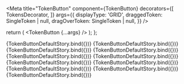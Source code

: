 


<Meta
  title="TokenButton"
  component={TokenButton}
   decorators={[
    TokensDecorator,
  ]}
  args={{
    displayType: 'GRID',
    draggedToken: SingleToken | null,
    dragOverToken: SingleToken | null,
  }}
/>


<ArgsTable of={TokenButton} />

  return (
    <Provider store={store}>
      <TokenButton {...args} />
    </Provider>
  );
};

<Canvas>
	<Story name='ColorSwatch' args={{
		token: {
      name: 'theme.bg.default',
      value: '{colors.red.500}',
      description: 'My default token'
		},
    type: TokenTypes.COLOR,
	}}>
		{TokenButtonDefaultStory.bind({})}
	</Story>
  <Story name='BorderRadius' args={{
		token: {
      name: 'border-radius.0',
			value: '64px',
		},
    type: TokenTypes.BORDER_RADIUS,
  }}>
    {TokenButtonDefaultStory.bind({})}
  </Story>
  <Story name='Opacity' args={{
    	token: {
        name: 'opacity.10',
        type: TokenTypes.OPACITY,
        value: '10%',
      },
    	type: TokenTypes.OPACITY,
  }}>
    {TokenButtonDefaultStory.bind({})}
  </Story>
  <Story name='Typography' args={{
    token: {
      name: 'typography.headlines.small',
      type: TokenTypes.TYPOGRAPHY,
      value: {
        fontFamily: '{fontFamilies.default}',
        fontWeight: '{fontWeights.regular}',
        lineHeight: '{lineHeight.headings}',
        fontSize: '{fontSize.h5}',
        letterSpacing: '{letterSpacing.default}',
        paragraphSpacing: '0',
        textDecoration: '{textDecoration.headings}',
        textCase: 'none',
      },
    },
    type: TokenTypes.TYPOGRAPHY,
  }}>
    {TokenButtonDefaultStory.bind({})}
  </Story>
  <Story name='FontFamily' args={{
    token: {
      name: 'font-family.default',
      type: TokenTypes.FONT_FAMILIES,
      value: '{fontFamilies.serif}',
    },
    type: TokenTypes.FONT_FAMILIES,
  }}>
    {TokenButtonDefaultStory.bind({})}
  </Story>
  <Story name='LineHeight' args={{
    token: {
      name: 'line-height.1',
      type: TokenTypes.LINE_HEIGHTS,
      value: '130%',
    },
    type: TokenTypes.LINE_HEIGHTS,
  }}>
    {TokenButtonDefaultStory.bind({})}
  </Story>
  <Story name='BoxShadow' args={{
    token: {
      name: 'typography.headlines.boxshadow',
      type: TokenTypes.BOX_SHADOW,
      value: {
        x: '2',
        y: '2',
        blur: '2',
        spread: '2',
        color: '#000000',
        type: BoxShadowTypes.DROP_SHADOW,
      },
    },
    type: TokenTypes.BOX_SHADOW,
  }}>
    {TokenButtonDefaultStory.bind({})}
  </Story>
  <Story name='FontWeight' args={{
    token: {
      name: 'font-weight.regular',
      type: TokenTypes.FONT_WEIGHTS,
      value: 'Regular',
    },
    type: TokenTypes.FONT_WEIGHTS,
  }}>
    {TokenButtonDefaultStory.bind({})}
  </Story>
  <Story name='Other' args={{
    token: {
      name: 'font-style.normal',
      type: TokenTypes.OTHER,
      value: 'normal',
    },
    type: TokenTypes.OTHER,
  }}>
    {TokenButtonDefaultStory.bind({})}
  </Story>
  <Story name='Sizing' args={{
    token: {
      name: 'size.6',
      type: TokenTypes.SIZING,
      value: '2',
    },
    type: TokenTypes.SIZE,
  }}>
    {TokenButtonDefaultStory.bind({})}
  </Story>
  <Story name='Composition' args={{
    token: {
      name: 'card.default',
      type: TokenTypes.COMPOSITION,
      value: {
        fill: '{colors.white}',
        border: '{colors.gray.300}',
        borderWidth: '1px',
        borderRadius: '{border-radius.0}',
        boxShadow: '{typography.headlines.boxshadow}',
        opacity: '{opacity.10}',
        itemSpacing: '{size.6}',
      },
    },
    type: TokenTypes.COMPOSITION,
  }}>
    {TokenButtonDefaultStory.bind({})}
  </Story>
</Canvas>

